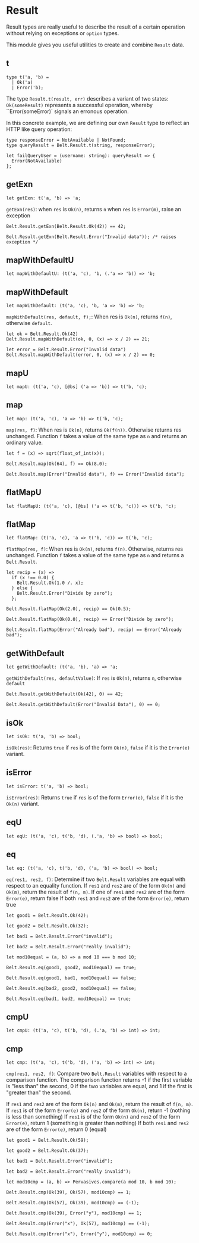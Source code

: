 
# Result

<ApiIntro>

Result types are really useful to describe the result of a certain operation
without relying on exceptions or `option` types.

This module gives you useful utilities to create and combine `Result` data.

</ApiIntro>

## t

```re sig
type t('a, 'b) =
  | Ok('a)
  | Error('b);
```

The type `Result.t(result, err)` describes a variant of two states:
`Ok(someResult)` represents a successful operation, whereby
``Error(someError)` signals an erronous operation.

In this concrete example, we are defining our own `Result` type to reflect an HTTP like
query operation:

```re example
type responseError = NotAvailable | NotFound;
type queryResult = Belt.Result.t(string, responseError);

let failQueryUser = (username: string): queryResult => {
  Error(NotAvailable)
};
```

## getExn

```re sig
let getExn: t('a, 'b) => 'a;
```

`getExn(res)`: when `res` is `Ok(n)`, returns `n` when `res` is `Error(m)`, raise an exception

```re example
Belt.Result.getExn(Belt.Result.Ok(42)) == 42;

Belt.Result.getExn(Belt.Result.Error("Invalid data")); /* raises exception */
```

## mapWithDefaultU

```re sig
let mapWithDefaultU: (t('a, 'c), 'b, (.'a => 'b)) => 'b;
```

## mapWithDefault

```re sig
let mapWithDefault: (t('a, 'c), 'b, 'a => 'b) => 'b;
```

`mapWithDefault(res, default, f);`: When res is `Ok(n)`, returns `f(n)`,
otherwise `default`.

```re example
let ok = Belt.Result.Ok(42)
Belt.Result.mapWithDefault(ok, 0, (x) => x / 2) == 21;

let error = Belt.Result.Error("Invalid data")
Belt.Result.mapWithDefault(error, 0, (x) => x / 2) == 0;
```

## mapU

```re sig
let mapU: (t('a, 'c), [@bs] ('a => 'b)) => t('b, 'c);
```

## map

```re sig
let map: (t('a, 'c), 'a => 'b) => t('b, 'c);
```

`map(res, f)`: When res is `Ok(n)`, returns `Ok(f(n))`. Otherwise returns res
unchanged. Function `f` takes a value of the same type as `n` and returns an
ordinary value.

```re example
let f = (x) => sqrt(float_of_int(x));

Belt.Result.map(Ok(64), f) == Ok(8.0);

Belt.Result.map(Error("Invalid data"), f) == Error("Invalid data");
```

## flatMapU

```re sig
let flatMapU: (t('a, 'c), [@bs] ('a => t('b, 'c))) => t('b, 'c);
```

## flatMap

```re sig
let flatMap: (t('a, 'c), 'a => t('b, 'c)) => t('b, 'c);
```

`flatMap(res, f)`: When res is `Ok(n)`, returns `f(n)`. Otherwise, returns res
unchanged. Function `f` takes a value of the same type as `n` and returns a
`Belt.Result`.

```re example
let recip = (x) =>
  if (x !== 0.0) {
    Belt.Result.Ok(1.0 /. x);
  } else {
    Belt.Result.Error("Divide by zero");
  };

Belt.Result.flatMap(Ok(2.0), recip) == Ok(0.5);

Belt.Result.flatMap(Ok(0.0), recip) == Error("Divide by zero");

Belt.Result.flatMap(Error("Already bad"), recip) == Error("Already bad");
```

## getWithDefault

```re sig
let getWithDefault: (t('a, 'b), 'a) => 'a;
```

`getWithDefault(res, defaultValue)`: If `res` is `Ok(n)`, returns `n`,
otherwise `default`

```re example
Belt.Result.getWithDefault(Ok(42), 0) == 42;

Belt.Result.getWithDefault(Error("Invalid Data"), 0) == 0;
```

## isOk

```re sig
let isOk: t('a, 'b) => bool;
```

`isOk(res)`: Returns `true` if `res` is of the form `Ok(n)`, `false` if it is
the `Error(e)` variant.

## isError

```re sig
let isError: t('a, 'b) => bool;
```

`isError(res)`: Returns `true` if `res` is of the form `Error(e)`, `false` if
it is the `Ok(n)` variant.

## eqU

```re sig
let eqU: (t('a, 'c), t('b, 'd), (.'a, 'b) => bool) => bool;
```

## eq

```re sig
let eq: (t('a, 'c), t('b, 'd), ('a, 'b) => bool) => bool;
```

`eq(res1, res2, f)`: Determine if two `Belt.Result` variables are equal with
respect to an equality function. If `res1` and `res2` are of the form `Ok(n)`
and `Ok(m)`, return the result of `f(n, m)`. If one of `res1` and `res2` are of
the form `Error(e)`, return false If both `res1` and `res2` are of the form
`Error(e)`, return true

```re example
let good1 = Belt.Result.Ok(42);

let good2 = Belt.Result.Ok(32);

let bad1 = Belt.Result.Error("invalid");

let bad2 = Belt.Result.Error("really invalid");

let mod10equal = (a, b) => a mod 10 === b mod 10;

Belt.Result.eq(good1, good2, mod10equal) == true;

Belt.Result.eq(good1, bad1, mod10equal) == false;

Belt.Result.eq(bad2, good2, mod10equal) == false;

Belt.Result.eq(bad1, bad2, mod10equal) == true;
```

## cmpU

```re sig
let cmpU: (t('a, 'c), t('b, 'd), (.'a, 'b) => int) => int;
```

## cmp

```re sig
let cmp: (t('a, 'c), t('b, 'd), ('a, 'b) => int) => int;
```

`cmp(res1, res2, f)`: Compare two `Belt.Result` variables with respect to a
comparison function. The comparison function returns -1 if the first variable
is "less than" the second, 0 if the two variables are equal, and 1 if the first
is "greater than" the second.

If `res1` and `res2` are of the form `Ok(n)` and `Ok(m)`, return the result of
`f(n, m)`. If `res1` is of the form `Error(e)` and `res2` of the form `Ok(n)`,
return -1 (nothing is less than something) If `res1` is of the form `Ok(n)` and
`res2` of the form `Error(e)`, return 1 (something is greater than nothing) If
both `res1` and `res2` are of the form `Error(e)`, return 0 (equal)

```re example
let good1 = Belt.Result.Ok(59);

let good2 = Belt.Result.Ok(37);

let bad1 = Belt.Result.Error("invalid");

let bad2 = Belt.Result.Error("really invalid");

let mod10cmp = (a, b) => Pervasives.compare(a mod 10, b mod 10);

Belt.Result.cmp(Ok(39), Ok(57), mod10cmp) == 1;

Belt.Result.cmp(Ok(57), Ok(39), mod10cmp) == (-1);

Belt.Result.cmp(Ok(39), Error("y"), mod10cmp) == 1;

Belt.Result.cmp(Error("x"), Ok(57), mod10cmp) == (-1);

Belt.Result.cmp(Error("x"), Error("y"), mod10cmp) == 0;
```

